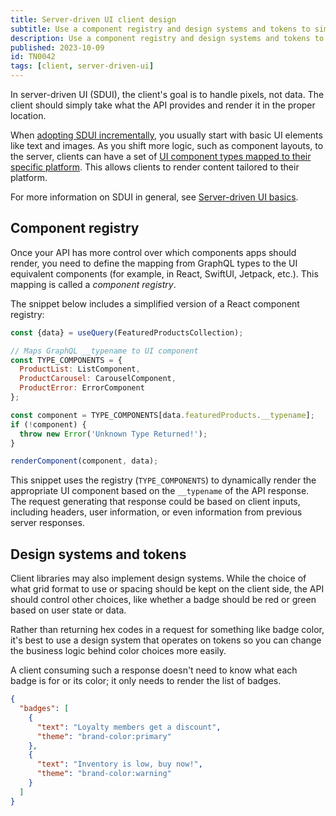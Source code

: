 ```yaml
---
title: Server-driven UI client design
subtitle: Use a component registry and design systems and tokens to simplify client logic
description: Use a component registry and design systems and tokens to simplify client logic with SDUI.
published: 2023-10-09
id: TN0042
tags: [client, server-driven-ui]
---
```


In server-driven UI (SDUI), the client's goal is to handle pixels, not data. The client should simply take what the API provides and render it in the proper location.

When [adopting SDUI incrementally](/technotes/TN0032-sdui-basics/#adopt-sdui-incrementally), you usually start with basic UI elements like text and images. As you shift more logic, such as component layouts, to the server, clients can have a set of [UI component types mapped to their specific platform](/technotes/TN0033-sdui-schema-design/#device-based-sdui-with-enums). This allows clients to render content tailored to their platform.

<Tip>

For more information on SDUI in general, see [Server-driven UI basics](/technotes/TN0032-sdui-basics/).

</Tip>

## Component registry

Once your API has more control over which components apps should render, you need to define the mapping from GraphQL types to the UI equivalent components (for example, in React, SwiftUI, Jetpack, etc.). This mapping is called a _component registry_.

The snippet below includes a simplified version of a React component registry:

```jsx
const {data} = useQuery(FeaturedProductsCollection);

// Maps GraphQL __typename to UI component
const TYPE_COMPONENTS = {
  ProductList: ListComponent,
  ProductCarousel: CarouselComponent,
  ProductError: ErrorComponent
};

const component = TYPE_COMPONENTS[data.featuredProducts.__typename];
if (!component) {
  throw new Error('Unknown Type Returned!');
}

renderComponent(component, data);
```

This snippet uses the registry (`TYPE_COMPONENTS`) to dynamically render the appropriate UI component based on the `__typename` of the API response. The request generating that response could be based on client inputs, including headers, user information, or even information from previous server responses.

## Design systems and tokens

Client libraries may also implement design systems. While the choice of what grid format to use or spacing should be kept on the client side, the API should control other choices, like whether a badge should be red or green based on user state or data.

Rather than returning hex codes in a request for something like badge color, it's best to use a design system that operates on tokens so you can change the business logic behind color choices more easily.

A client consuming such a response doesn't need to know what each badge is for or its color; it only needs to render the list of badges.

```json
{
  "badges": [
    {
      "text": "Loyalty members get a discount",
      "theme": "brand-color:primary"
    },
    {
      "text": "Inventory is low, buy now!",
      "theme": "brand-color:warning"
    }
  ]
}
```
